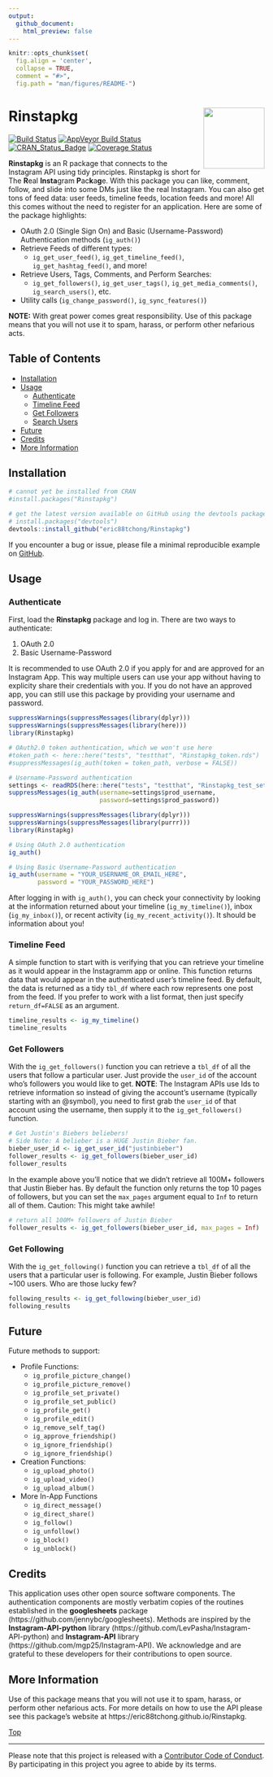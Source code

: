 ```yaml
---
output: 
  github_document:
    html_preview: false
---
```


```r
knitr::opts_chunk$set(
  fig.align = 'center',
  collapse = TRUE,
  comment = "#>",
  fig.path = "man/figures/README-")
```

# Rinstapkg<img src="man/figures/Rinstapkg.png" width="120px" align="right" />

[![Build Status](https://travis-ci.org/eric88tchong/Rinstapkg.svg?branch=master)](https://travis-ci.org/eric88tchong/Rinstapkg)
[![AppVeyor Build Status](https://ci.appveyor.com/api/projects/status/github/eric88tchong/Rinstapkg?branch=master&svg=true)](https://ci.appveyor.com/project/eric88tchong/Rinstapkg)
[![CRAN_Status_Badge](http://www.r-pkg.org/badges/version/Rinstapkg)](http://cran.r-project.org/package=Rinstapkg)
[![Coverage Status](https://codecov.io/gh/eric88tchong/Rinstapkg/branch/master/graph/badge.svg)](https://codecov.io/gh/eric88tchong/Rinstapkg?branch=master)

**Rinstapkg** is an R package that connects to the Instagram API using tidy principles. 
Rinstapkg is short for The <b>R</b>eal <b>Insta</b>gram <b>P</b>ac<b>k</b>a<b>g</b>e. 
With this package you can like, comment, follow, and slide into some DMs just like the 
real Instagram. You can also get tons of feed data: user feeds, timeline feeds, location 
feeds and more! All this comes without the need to register for an application. 
Here are some of the package highlights:  

  * OAuth 2.0 (Single Sign On) and Basic (Username-Password) Authentication methods (`ig_auth()`)
  * Retrieve Feeds of different types:
    * `ig_get_user_feed()`, `ig_get_timeline_feed()`, `ig_get_hashtag_feed()`, and more!
  * Retrieve Users, Tags, Comments, and Perform Searches: 
    * `ig_get_followers()`, `ig_get_user_tags()`, `ig_get_media_comments()`, `ig_search_users()`, etc.
  * Utility calls (`ig_change_password()`, `ig_sync_features()`)

**NOTE:** With great power comes great responsibility. Use of this package means 
that you will not use it to spam, harass, or perform other nefarious acts.

## Table of Contents  
  * [Installation](#installation)
  * [Usage](#usage)
    * [Authenticate](#authenticate)
    * [Timeline Feed](#timeline-feed)
    * [Get Followers](#get-followers)
    * [Search Users](#search-users)
  * [Future](#future)
  * [Credits](#credits)
  * [More Information](#more-information)

## Installation

```r
# cannot yet be installed from CRAN
#install.packages("Rinstapkg")

# get the latest version available on GitHub using the devtools package
# install.packages("devtools")
devtools::install_github("eric88tchong/Rinstapkg")
```

If you encounter a bug or issue, please file a minimal reproducible example on [GitHub](https://github.com/eric88tchong/Rinstapkg/issues).

## Usage

### Authenticate

First, load the **Rinstapkg** package and log in. There are two ways to authenticate:  

  1. OAuth 2.0
  2. Basic Username-Password

It is recommended to use OAuth 2.0 if you apply for and are approved for an Instagram 
App. This way multiple users can use your app without having to explicity share 
their credentials with you. If you do not have an approved app, you can still use this 
package by providing your username and password.

```r
suppressWarnings(suppressMessages(library(dplyr)))
suppressWarnings(suppressMessages(library(here)))
library(Rinstapkg)

# OAuth2.0 token authentication, which we won't use here
#token_path <- here::here("tests", "testthat", "Rinstapkg_token.rds")
#suppressMessages(ig_auth(token = token_path, verbose = FALSE))

# Username-Password authentication
settings <- readRDS(here::here("tests", "testthat", "Rinstapkg_test_settings.rds"))
suppressMessages(ig_auth(username=settings$prod_username, 
                         password=settings$prod_password))
```

```r
suppressWarnings(suppressMessages(library(dplyr)))
suppressWarnings(suppressMessages(library(purrr)))
library(Rinstapkg)

# Using OAuth 2.0 authentication
ig_auth()

# Using Basic Username-Password authentication
ig_auth(username = "YOUR_USERNAME_OR_EMAIL_HERE", 
        password = "YOUR_PASSWORD_HERE")
```

After logging in with `ig_auth()`, you can check your connectivity by looking at 
the information returned about your timeline (`ig_my_timeline()`), inbox (`ig_my_inbox()`), 
or recent activity (`ig_my_recent_activity()`). It should be information about you!

### Timeline Feed

A simple function to start with is verifying that you can retrieve your timeline as 
it would appear in the Instagramm app or online. This function returns data that 
would appear in the authenticated user's timeline feed. By default, the data is 
returned as a tidy `tbl_df` where each row represents one post from the feed. If 
you prefer to work with a list format, then just specify `return_df=FALSE` as an 
argument.

```r
timeline_results <- ig_my_timeline()
timeline_results
```

### Get Followers

With the `ig_get_followers()` function you can retrieve a `tbl_df` of all the users 
that follow a particular user. Just provide the `user_id` of the account who's followers 
you would like to get. **NOTE**: The Instagram APIs use Ids to retrieve information so 
instead of giving the account's username (typically starting with an \@symbol), you 
need to first grab the `user_id` of that account using the username, then supply it 
to the `ig_get_followers()` function. 

```r
# Get Justin's Biebers beliebers!
# Side Note: A belieber is a HUGE Justin Bieber fan.
bieber_user_id <- ig_get_user_id("justinbieber")
follower_results <- ig_get_followers(bieber_user_id)
follower_results
```

In the example above you'll notice that we didn't retrieve all 100M+ followers that 
Justin Bieber has. By default the function only returns the top 10 pages of followers, 
but you can set the `max_pages` argument equal to `Inf` to return all of them. Caution: 
This might take awhile!

```r
# return all 100M+ followers of Justin Bieber
follower_results <- ig_get_followers(bieber_user_id, max_pages = Inf)
```

### Get Following

With the `ig_get_following()` function you can retrieve a `tbl_df` of all the users 
that a particular user is following. For example, Justin Bieber follows ~100 users. Who 
are those lucky few?

```r
following_results <- ig_get_following(bieber_user_id)
following_results
```

## Future

Future methods to support: 

 - Profile Functions: 
     - `ig_profile_picture_change()`
     - `ig_profile_picture_remove()`
     - `ig_profile_set_private()`
     - `ig_profile_set_public()`
     - `ig_profile_get()`
     - `ig_profile_edit()`
     - `ig_remove_self_tag()`
     - `ig_approve_friendship()`
     - `ig_ignore_friendship()`
     - `ig_ignore_friendship()`
 - Creation Functions: 
     - `ig_upload_photo()`
     - `ig_upload_video()`
     - `ig_upload_album()`
 - More In-App Functions
     - `ig_direct_message()`
     - `ig_direct_share()`
     - `ig_follow()`
     - `ig_unfollow()`
     - `ig_block()`
     - `ig_unblock()`

## Credits

This application uses other open source software components. The authentication 
components are mostly verbatim copies of the routines established in the **googlesheets** 
package (https://github.com/jennybc/googlesheets). Methods are inspired by the 
**Instagram-API-python** library (https://github.com/LevPasha/Instagram-API-python) and 
**Instagram-API** library (https://github.com/mgp25/Instagram-API). We acknowledge 
and are grateful to these developers for their contributions to open source.  

## More Information

Use of this package means that you will not use it to spam, harass, or perform 
other nefarious acts. For more details on how to use the API please see this 
package's website at https://eric88tchong.github.io/Rinstapkg. 

[Top](#rinstapkg)

---
Please note that this project is released with a [Contributor Code of Conduct](CONDUCT.md).
By participating in this project you agree to abide by its terms.
